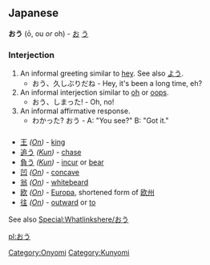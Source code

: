 == Japanese ==
'''おう''' (ō, ou ''or'' oh) - [[お]] [[う]]

=== Interjection ===
# An informal greeting similar to [[hey]]. See also [[よう]].
#* おう、久しぶりだね - Hey, it's been a long time, eh?
# An informal interjection similar to [[oh]] or [[oops]].
#* おう、しまった! - Oh, no!
# An informal affirmative response.
#* わかった? おう - A: "You see?" B: "Got it."

=== {{Furigana}} ===
* [[王]] ''([[:Category:On readings|On]])'' - [[king]]
* [[追う]] ''([[:Category:Kun readings|Kun]])'' - [[chase]]
* [[負う]] ''([[:Category:Kun readings|Kun]])'' - [[incur]] or [[bear]]
* [[凹]] ''([[:Category:On readings|On]])'' - [[concave]]
* [[翁]] ''([[:Category:On readings|On]])'' - [[whitebeard]]
* [[欧]] ''([[:Category:On readings|On]])'' - [[Europa]], shortened form of [[欧州]]
* [[往]] ''([[:Category:On readings|On]])'' - [[outward]] or [[to]]

See also [[Special:Whatlinkshere/おう]]

[[Category:Onyomi]][[Category:Kunyomi]]

[[pl:おう]]